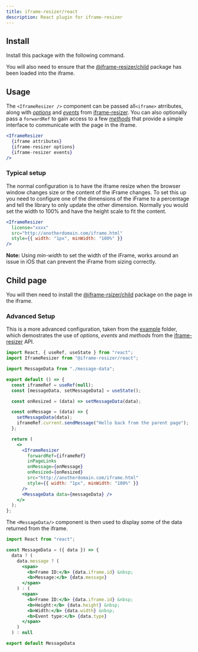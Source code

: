 ```yaml
---
title: iframe-resizer/react
description: React plugin for iframe-resizer
---
```



## Install

Install this package with the following command.

<Install package="@iframe-resizer/react" />

You will also need to ensure that the [@iframe-resizer/child](../../setup/#child-page-setup) package has been loaded into the iframe.

## Usage

The `<IframeResizer />` component can be passed all`<iframe>` atrributes, along with _[options](https://github.com/davidjbradshaw/iframe-resizer/blob/master/docs/parent_page/options.md)_ and _[events](https://github.com/davidjbradshaw/iframe-resizer/blob/master/docs/parent_page/events.md)_ from [iframe-resizer](https://github.com/davidjbradshaw/iframe-resizer). You can also optionally pass a `forwardRef` to gain access to a few _[methods](https://github.com/davidjbradshaw/iframe-resizer/blob/master/docs/parent_page/methods.md)_ that provide a simple interface to communicate with the page in the iframe.

```jsx
<IframeResizer
  {iframe attributes}
  {iframe-resizer options}
  {iframe-resizer events}
/>
```

### Typical setup

The normal configuration is to have the iframe resize when the browser window changes size or the content of the iFrame changes. To set this up you need to configure one of the dimensions of the iFrame to a percentage and tell the library to only update the other dimension. Normally you would set the width to 100% and have the height scale to fit the content.

```jsx
<IframeResizer
  license="xxxx"
  src="http://anotherdomain.com/iframe.html"
  style={{ width: "1px", minWidth: "100%" }}
/>
```

**Note:** Using _min-width_ to set the width of the iFrame, works around an issue in iOS that can prevent the iFrame from sizing correctly.

<License />

## Child page

You will then need to install the [@iframe-rsizer/child](../../setup/#child-page-setup) package on the page in the iframe.

### Advanced Setup

This is a more advanced configuration, taken from the [example](https://github.com/davidjbradshaw/iframe-resizer-react/tree/master/example) folder,
which demostrates the use of _options_, _events_ and _methods_ from the [iframe-resizer](https://github.com/davidjbradshaw/iframe-resizer) API.

```jsx
import React, { useRef, useState } from "react";
import IframeResizer from "@iframe-resizer/react";

import MessageData from "./message-data";

export default () => {
  const iframeRef = useRef(null);
  const [messageData, setMessageData] = useState();

  const onResized = (data) => setMessageData(data);

  const onMessage = (data) => {
    setMessageData(data);
    iframeRef.current.sendMessage("Hello back from the parent page");
  };

  return (
    <>
      <IframeResizer
        forwardRef={iframeRef}
        inPageLinks
        onMessage={onMessage}
        onResized={onResized}
        src="http://anotherdomain.com/iframe.html"
        style={{ width: "1px", minWidth: "100%" }}
      />
      <MessageData data={messageData} />
    </>
  );
};
```

The `<MessageData/>` component is then used to display some of the data returned from the iframe.

```jsx
import React from "react";

const MessageData = ({ data }) => {
  data ? (
    data.message ? (
      <span>
        <b>Frame ID:</b> {data.iframe.id} &nbsp;
        <b>Message:</b> {data.message}
      </span>
    ) : (
      <span>
        <b>Frame ID:</b> {data.iframe.id} &nbsp;
        <b>Height:</b> {data.height} &nbsp;
        <b>Width:</b> {data.width} &nbsp;
        <b>Event type:</b> {data.type}
      </span>
    )
  ) : null

export default MessageData
```
